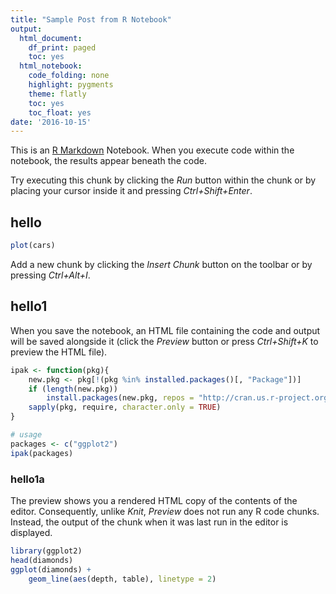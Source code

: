 ```yaml
---
title: "Sample Post from R Notebook"
output:
  html_document:
    df_print: paged
    toc: yes
  html_notebook:
    code_folding: none
    highlight: pygments
    theme: flatly
    toc: yes
    toc_float: yes
date: '2016-10-15'
---
```


This is an [R Markdown](http://rmarkdown.rstudio.com) Notebook. When you execute code within the notebook, the results appear beneath the code. 

Try executing this chunk by clicking the *Run* button within the chunk or by placing your cursor inside it and pressing *Ctrl+Shift+Enter*. 

## hello

```r
plot(cars)
```

Add a new chunk by clicking the *Insert Chunk* button on the toolbar or by pressing *Ctrl+Alt+I*.

## hello1
When you save the notebook, an HTML file containing the code and output will be saved alongside it (click the *Preview* button or press *Ctrl+Shift+K* to preview the HTML file).
```r
ipak <- function(pkg){
    new.pkg <- pkg[!(pkg %in% installed.packages()[, "Package"])]
    if (length(new.pkg)) 
        install.packages(new.pkg, repos = "http://cran.us.r-project.org", dependencies = TRUE)
    sapply(pkg, require, character.only = TRUE)
}

# usage
packages <- c("ggplot2")
ipak(packages)
```

### hello1a 
The preview shows you a rendered HTML copy of the contents of the editor. Consequently, unlike *Knit*, *Preview* does not run any R code chunks. Instead, the output of the chunk when it was last run in the editor is displayed.



```r
library(ggplot2)
head(diamonds)
ggplot(diamonds) +
    geom_line(aes(depth, table), linetype = 2)
```


